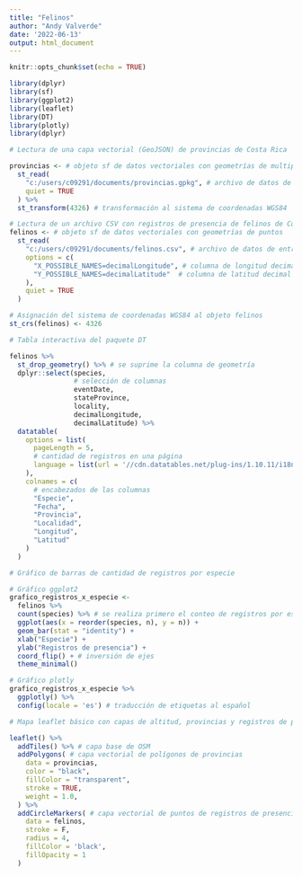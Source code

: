 ---
title: "Felinos"
author: "Andy Valverde"
date: '2022-06-13'
output: html_document
---

```{r setup, include=FALSE}
knitr::opts_chunk$set(echo = TRUE)
```

```{r}
library(dplyr)
library(sf)
library(ggplot2)
library(leaflet)
library(DT)
library(plotly)
library(dplyr)
```

```{r}
# Lectura de una capa vectorial (GeoJSON) de provincias de Costa Rica

provincias <- # objeto sf de datos vectoriales con geometrías de multipolígonos
  st_read(
    "c:/users/c09291/documents/provincias.gpkg", # archivo de datos de entrada
    quiet = TRUE
  ) %>%
  st_transform(4326) # transformación al sistema de coordenadas WGS84
```

```{r}
# Lectura de un archivo CSV con registros de presencia de felinos de Costa Rica
felinos <- # objeto sf de datos vectoriales con geometrías de puntos
  st_read(
    "c:/users/c09291/documents/felinos.csv", # archivo de datos de entrada
    options = c(
      "X_POSSIBLE_NAMES=decimalLongitude", # columna de longitud decimal
      "Y_POSSIBLE_NAMES=decimalLatitude"  # columna de latitud decimal
    ),
    quiet = TRUE
  )

# Asignación del sistema de coordenadas WGS84 al objeto felinos
st_crs(felinos) <- 4326
```

```{r}
# Tabla interactiva del paquete DT

felinos %>%
  st_drop_geometry() %>% # se suprime la columna de geometría
  dplyr::select(species,
                # selección de columnas
                eventDate,
                stateProvince,
                locality,
                decimalLongitude,
                decimalLatitude) %>%
  datatable(
    options = list(
      pageLength = 5,
      # cantidad de registros en una página
      language = list(url = '//cdn.datatables.net/plug-ins/1.10.11/i18n/Spanish.json') # traducción al español
    ),
    colnames = c(
      # encabezados de las columnas
      "Especie",
      "Fecha",
      "Provincia",
      "Localidad",
      "Longitud",
      "Latitud"
    )
  )
```

```{r}
# Gráfico de barras de cantidad de registros por especie

# Gráfico ggplot2
grafico_registros_x_especie <-
  felinos %>%
  count(species) %>% # se realiza primero el conteo de registros por especies, para luego facilitar el ordenamiento de las barras
  ggplot(aes(x = reorder(species, n), y = n)) +
  geom_bar(stat = "identity") +
  xlab("Especie") +
  ylab("Registros de presencia") +
  coord_flip() + # inversión de ejes
  theme_minimal()

# Gráfico plotly
grafico_registros_x_especie %>%
  ggplotly() %>% 
  config(locale = 'es') # traducción de etiquetas al español
```

```{r}
# Mapa leaflet básico con capas de altitud, provincias y registros de presencia de felinos

leaflet() %>%
  addTiles() %>% # capa base de OSM
  addPolygons( # capa vectorial de polígonos de provincias
    data = provincias,
    color = "black",
    fillColor = "transparent",
    stroke = TRUE,
    weight = 1.0,
  ) %>%
  addCircleMarkers( # capa vectorial de puntos de registros de presencia
    data = felinos,
    stroke = F,
    radius = 4,
    fillColor = 'black',
    fillOpacity = 1
  )
```


